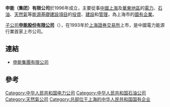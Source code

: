 {{Infobox_Company
|company_name_zh = 
|company_name = 申能（集团）有限公司
|company_logo = [[File:Shenergy.gif|File:Shenergy.gif]]
|company_type = [[國有企業|國有企業]]
|foundation = 1996年
|location =[[中國|中國]][[上海市|上海市]][[闵行区|闵行区]]虹井路159号
|industry = [[能源|能源]][[投資|投資]]
|key_people = [[董事長|董事長]]：仇偉國
|sales =
|profit =
|asset =
|market_value =
|num_employees =
|revenue =
|products =
|parent =
|subsid = [[申能股份|申能股份]]
|homepage = [http://www.shenergy.com.cn/ 申能集團有限公司]
}}

'''申能（集团）有限公司'''於1996年成立，主要從事[[中國|中國]][[上海|上海]]及[[華東地區|華東地區]]的[[電力|電力]]、[[石油|石油]]、[[天然氣|天然氣]]等[[能源|能源]][[基礎建設|基礎建設]][[項目|項目]]的[[投資|投資]]、[[建設|建設]]和[[管理|管理]]，為上海市的[[國有企業|國有企業]]。

[[子公司|子公司]]'''[[申能股份有限公司|申能股份有限公司]]'''（{{SSE2|600642}}），在1993年於[[上海證券交易所|上海證券交易所]]上市，是中國電力能源行業首家上市公司。

== 連結 ==
*[https://web.archive.org/web/20080525084000/http://www.shenergy.com.cn/ 申能集團有限公司]

== 參考 ==
{{reflist}}
{{上海市市管国有企业}}
[[Category:中华人民共和国电力公司|Category:中华人民共和国电力公司]]
[[Category:中华人民共和国石油公司|Category:中华人民共和国石油公司]]
[[Category:天然氣公司|Category:天然氣公司]]
[[Category:总部位于上海的中华人民共和国国有企业|Category:总部位于上海的中华人民共和国国有企业]]